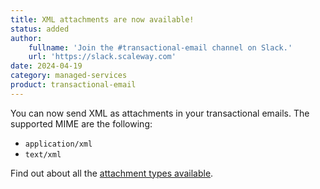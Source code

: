 ```yaml
---
title: XML attachments are now available!
status: added
author:
    fullname: 'Join the #transactional-email channel on Slack.'
    url: 'https://slack.scaleway.com'
date: 2024-04-19
category: managed-services
product: transactional-email
---
```


You can now send XML as attachments in your transactional emails. The supported MIME are the following:
- `application/xml`
- `text/xml`

Find out about all the [attachment types available](
https://www.scaleway.com/en/docs/managed-services/transactional-email/reference-content/tem-capabilities-and-limits/).



